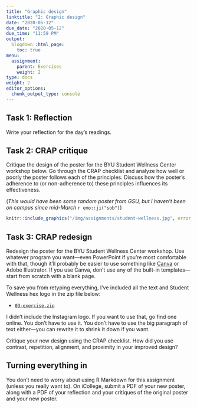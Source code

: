 ```yaml
---
title: "Graphic design"
linktitle: "2: Graphic design"
date: "2020-05-12"
due_date: "2020-05-12"
due_time: "11:59 PM"
output:
  blogdown::html_page:
    toc: true
menu:
  assignment:
    parent: Exercises
    weight: 2
type: docs
weight: 2
editor_options: 
  chunk_output_type: console
---
```


## Task 1: Reflection

Write your reflection for the day's readings.

## Task 2: CRAP critique

Critique the design of the poster for the BYU Student Wellness Center workshop below. Go through the CRAP checklist and analyze how well or poorly the poster follows each of the principles. Discuss how the poster's adherence to (or non-adherence to) these principles influences its effectiveness.

(*This would have been some random poster from GSU, but I haven't been on campus since mid-March* `r emo::ji("sob")`)

```r
knitr::include_graphics("/img/assignments/student-wellness.jpg", error = FALSE)
```


## Task 3: CRAP redesign

Redesign the poster for the BYU Student Wellness Center workshop. Use whatever program you want—even PowerPoint if you're most comfortable with that, though it'll probably be easier to use something like [Canva](https://www.canva.com/) or Adobe Illustrator. If you use Canva, don't use any of the built-in templates—start from scratch with a blank page.

To save you from retyping everything, I've included all the text and Student Wellness hex logo in the zip file below:

- [<i class="fas fa-file-archive"></i> `03-exercise.zip`](/projects/03-exercise.zip)

I didn't include the Instagram logo. If you want to use that, go find one online. You don't have to use it. You don't have to use the big paragraph of text either—you can rewrite it to shrink it down if you want.

Critique your new design using the CRAP checklist. How did you use contrast, repetition, alignment, and proximity in your improved design?


## Turning everything in

You don't need to worry about using R Markdown for this assignment (unless you really want to). On iCollege, submit a PDF of your new poster, along with a PDF of your reflection and your critiques of the original poster and your new poster.
